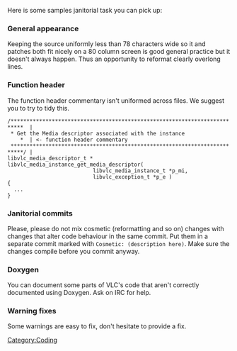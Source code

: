 {{See also|Janitorial projects}}
Here is some samples janitorial task you can pick up:

=== General appearance ===

Keeping the source uniformly less than 78 characters wide so it and patches both fit nicely on a 80 column screen is good general practice but it doesn't always happen. Thus an opportunity to reformat clearly overlong lines.


=== Function header ===
The function header commentary isn't uniformed across files. We suggest you to try to tidy this.

 /**************************************************************************  |
  * Get the Media descriptor associated with the instance                  *  | <- function header commentary
  **************************************************************************/ |
 libvlc_media_descriptor_t *
 libvlc_media_instance_get_media_descriptor(
                            libvlc_media_instance_t *p_mi,
                            libvlc_exception_t *p_e )
 {
   ...
 }

=== Janitorial commits ===

Please, please do not mix cosmetic (reformatting and so on) changes with changes that alter code behaviour in the same commit. Put them in a separate commit marked with <code>Cosmetic: (description here)</code>. Make sure the changes compile before you commit anyway.

=== Doxygen ===

You can document some parts of VLC's code that aren't correctly documented using Doxygen. Ask on IRC for help.

=== Warning fixes ===

Some warnings are easy to fix, don't hesitate to provide a fix.

[[Category:Coding]]